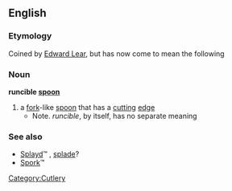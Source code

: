 ==English==
===Etymology===
Coined by [[w:Edward Lear|Edward Lear]], but has now come to mean the following

===Noun===
'''runcible [[spoon]]'''

# a [[fork]]-like [[spoon]] that has a [[cutting]] [[edge]]
#*Note. ''runcible'', by itself, has no separate meaning
{{seeCites}}

===See also===
*[[Splayd]]&trade;<!-- capitalised when trademark? -->, [[splade]]?
*[[Spork]]&trade;<!-- capitalised when trademark? also as uncapitalised non-trademarked word?? -->
[[Category:Cutlery]]
